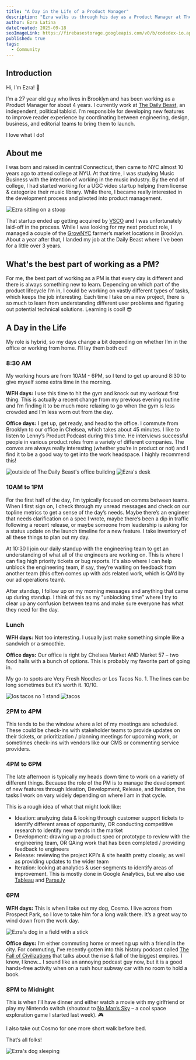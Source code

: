 ```yaml
---
title: "A Day in the Life of a Product Manager"
description: "Ezra walks us through his day as a Product Manager at The Daily Beast."
author: Ezra Latina
dateCreated: 2025-09-18
seoImageLink: https://firebasestorage.googleapis.com/v0/b/codedex-io.appspot.com/o/blogs%2Fa-day-in-the-life-of-a-product-manager-at-the-daily-beast%2Fbanner.png?alt=media&token=b9be23fb-be33-41db-8c60-27b5f36e583c
published: true
tags:
  - Community
---
```


## Introduction

Hi, I’m Ezra! 👋

I’m a 27 year old guy who lives in Brooklyn and has been working as a Product Manager for about 4 years. I currently work at [The Daily Beast](https://www.thedailybeast.com), an independent, political tabloid. I’m responsible for developing new features to improve reader experience by coordinating between engineering, design, business, and editorial teams to bring them to launch. 

I love what I do!

## About me

I was born and raised in central Connecticut, then came to NYC almost 10 years ago to attend college at NYU. At that time, I was studying Music Business with the intention of working in the music industry. By the end of college, I had started working for a UGC video startup helping them license & categorize their music library. While there, I became really interested in the development process and pivoted into product management. 

![Ezra sitting on a stoop](https://i.imgur.com/PhCKULq.png)

That startup ended up getting acquired by [VSCO](https://www.vsco.co) and I was unfortunately laid-off in the process. While I was looking for my next product role, I managed a couple of the [GrowNYC](https://www.grownyc.org) farmer’s market locations in Brooklyn. About a year after that, I landed my job at the Daily Beast where I've been for a little over 3 years.

## What's the best part of working as a PM?

For me, the best part of working as a PM is that every day is different and there is always something new to learn. Depending on which part of the product lifecycle I’m in, I could be working on vastly different types of tasks, which keeps the job interesting. Each time I take on a new project, there is so much to learn from understanding different user problems and figuring out potential technical solutions. Learning is cool! 😎

## A Day in the Life

My role is hybrid, so my days change a bit depending on whether I’m in the office or working from home. I’ll lay them both out!

### 8:30 AM

My working hours are from 10AM - 6PM, so I tend to get up around 8:30 to give myself some extra time in the morning. 

**WFH days:** I use this time to hit the gym and knock out my workout first thing. This is actually a recent change from my previous evening routine and I’m finding it to be much more relaxing to go when the gym is less crowded and I’m less worn out from the day.

**Office days:** I get up, get ready, and head to the office. I commute from Brooklyn to our office in Chelsea, which takes about 45 minutes. I like to listen to Lenny’s Product Podcast during this time. He interviews successful people in various product roles from a variety of different companies. The convos are always really interesting (whether you’re in product or not) and I find it to be a good way to get into the work headspace. I highly recommend this!

![outside of The Daily Beast's office building](https://i.imgur.com/12ucZMs.png)
![Ezra's desk](https://i.imgur.com/nVeZbBi.png)

### 10AM to 1PM

For the first half of the day, I’m typically focused on comms between teams. When I first sign on, I check through my unread messages and check on our topline metrics to get a sense of the day’s needs. Maybe there’s an engineer that needs clarification on a spec I wrote, maybe there’s been a dip in traffic following a recent release, or maybe someone from leadership is asking for a status update on the launch timeline for a new feature. I take inventory of all these things to plan out my day.

At 10:30 I join our daily standup with the engineering team to get an understanding of what all of the engineers are working on. This is where I can flag high priority tickets or bug reports.  It's also where I can help unblock the engineering team, if say, they’re waiting on feedback from another team (this often comes up with ads related work, which is QA’d by our ad operations team).

After standup, I follow up on my morning messages and anything that came up during standup. I think of this as my "unblocking time” where I try to clear up any confusion between teams and make sure everyone has what they need for the day.

### Lunch

**WFH days:** Not too interesting. I usually just make something simple like a sandwich or a smoothie. 

**Office days:** Our office is right by Chelsea Market AND Market 57 – two food halls with a bunch of options. This is probably my favorite part of going in. 

My go-to spots are Very Fresh Noodles or Los Tacos No. 1. The lines can be long sometimes but it’s worth it. 10/10.

![los tacos no 1 stand](https://i.imgur.com/iUV8yWk.png)
![tacos](https://i.imgur.com/L9m0Zc5.png)

### 2PM to 4PM

This tends to be the window where a lot of my meetings are scheduled. These could be check-ins with stakeholder teams to provide updates on their tickets, or prioritization / planning meetings for upcoming work, or sometimes check-ins with vendors like our CMS or commenting service providers.

### 4PM to 6PM

The late afternoon is typically my heads down time to work on a variety of different things. Because the role of the PM is to manage the development of new features through Ideation, Development, Release, and Iteration, the tasks I work on vary widely depending on where I am in that cycle. 

This is a rough idea of what that might look like:
- Ideation: analyzing data & looking through customer support tickets to identify different areas of opportunity, OR conducting competitive research to identify new trends in the market  
- Development: drawing up a product spec or prototype to review with the engineering team, OR QAing work that has been completed / providing feedback to engineers 
- Release: reviewing the project KPI’s & site health pretty closely, as well as providing updates to the wider team
- Iteration: looking at analytics & user-segments to identify areas of improvement. This is mostly done in Google Analytics, but we also use [Tableau](https://www.tableau.com) and [Parse.ly](https://www.parse.ly)

### 6PM

**WFH days:** This is when I take out my dog, Cosmo. I live across from Prospect Park, so I love to take him for a long walk there. It’s a great way to wind down from the work day. 

![Ezra's dog in a field with a stick](https://i.imgur.com/HiXruVw.png)

**Office days:** I’m either commuting home or meeting up with a friend in the city. For commuting, I’ve recently gotten into this history podcast called [The Fall of Civilizations](https://fallofcivilizationspodcast.com) that talks about the rise & fall of the biggest empires. I know, I know… I sound like an annoying podcast guy now, but it is a good hands-free activity when on a rush hour subway car with no room to hold a book. 

### 8PM to Midnight

This is when I’ll have dinner and either watch a movie with my girlfriend or play my Nintendo switch (shoutout to [No Man’s Sky](https://www.nomanssky.com) – a cool space exploration game I started last week). 🎮

I also take out Cosmo for one more short walk before bed.

That’s all folks!

![Ezra's dog sleeping](https://i.imgur.com/35R7vPC.png)
